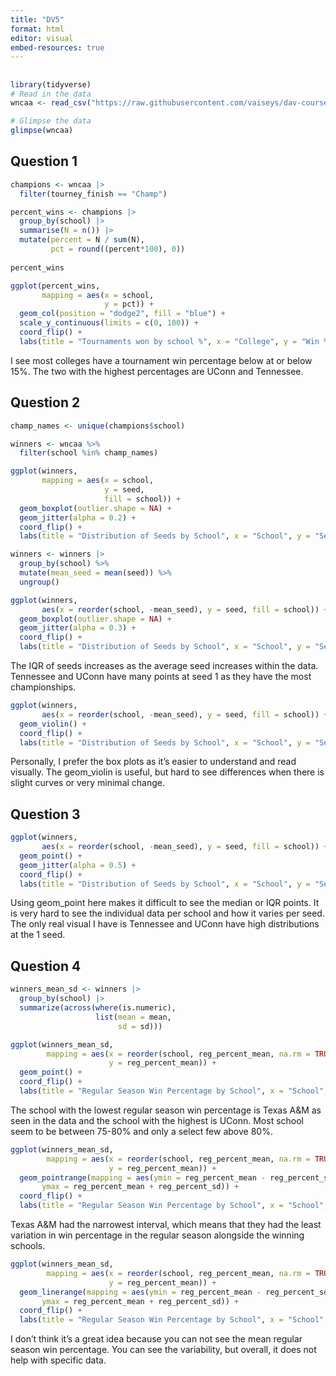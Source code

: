 ```yaml
---
title: "DV5"
format: html
editor: visual
embed-resources: true
---
```


## 

```r
library(tidyverse)
# Read in the data 
wncaa <- read_csv("https://raw.githubusercontent.com/vaiseys/dav-course/main/Data/wncaa.csv")

# Glimpse the data 
glimpse(wncaa)
```

## Question 1

```r
champions <- wncaa |> 
  filter(tourney_finish == "Champ")
```

```r
percent_wins <- champions |> 
  group_by(school) |> 
  summarise(N = n()) |> 
  mutate(percent = N / sum(N), 
         pct = round((percent*100), 0))
  
percent_wins
```

```r
ggplot(percent_wins, 
       mapping = aes(x = school, 
                     y = pct)) + 
  geom_col(position = "dodge2", fill = "blue") +
  scale_y_continuous(limits = c(0, 100)) +
  coord_flip() + 
  labs(title = "Tournaments won by school %", x = "College", y = "Win % in tournament", caption = "source: WNCAA")


```

I see most colleges have a tournament win percentage below at or below 15%. The two with the highest percentages are UConn and Tennessee.

## Question 2

```r
champ_names <- unique(champions$school)
```

```r
winners <- wncaa %>% 
  filter(school %in% champ_names)
```

```r
ggplot(winners, 
       mapping = aes(x = school, 
                     y = seed, 
                     fill = school)) +
  geom_boxplot(outlier.shape = NA) +
  geom_jitter(alpha = 0.2) +
  coord_flip() +
  labs(title = "Distribution of Seeds by School", x = "School", y = "Seed", caption = "source: WNCAA")
```

```r
winners <- winners |>   
  group_by(school) %>%  
  mutate(mean_seed = mean(seed)) %>% 
  ungroup()
```

```r
ggplot(winners, 
       aes(x = reorder(school, -mean_seed), y = seed, fill = school)) +
  geom_boxplot(outlier.shape = NA) +
  geom_jitter(alpha = 0.3) +
  coord_flip() +
  labs(title = "Distribution of Seeds by School", x = "School", y = "Seed", caption = "source: WNCAA")


```

The IQR of seeds increases as the average seed increases within the data. Tennessee and UConn have many points at seed 1 as they have the most championships.

```r
ggplot(winners, 
       aes(x = reorder(school, -mean_seed), y = seed, fill = school)) +
  geom_violin() +
  coord_flip() +
  labs(title = "Distribution of Seeds by School", x = "School", y = "Seed", caption = "source: WNCAA")
```

Personally, I prefer the box plots as it's easier to understand and read visually. The geom_violin is useful, but hard to see differences when there is slight curves or very minimal change.

## Question 3

```r
ggplot(winners, 
       aes(x = reorder(school, -mean_seed), y = seed, fill = school)) +
  geom_point() +
  geom_jitter(alpha = 0.5) +
  coord_flip() +
  labs(title = "Distribution of Seeds by School", x = "School", y = "Seed", caption = "source: WNCAA")
```

Using geom_point here makes it difficult to see the median or IQR points. It is very hard to see the individual data per school and how it varies per seed. The only real visual I have is Tennessee and UConn have high distributions at the 1 seed.

## Question 4

```r
winners_mean_sd <- winners |> 
  group_by(school) |> 
  summarize(across(where(is.numeric),
                   list(mean = mean,
                        sd = sd)))
```

```r
ggplot(winners_mean_sd,
        mapping = aes(x = reorder(school, reg_percent_mean, na.rm = TRUE),
                      y = reg_percent_mean)) +
  geom_point() +
  coord_flip() +
  labs(title = "Regular Season Win Percentage by School", x = "School", y = "Average Regular Season Win Percentage", caption = "source: WNCAA")
```

The school with the lowest regular season win percentage is Texas A&M as seen in the data and the school with the highest is UConn. Most school seem to be between 75-80% and only a select few above 80%.

```r
ggplot(winners_mean_sd,
        mapping = aes(x = reorder(school, reg_percent_mean, na.rm = TRUE),
                      y = reg_percent_mean)) +
  geom_pointrange(mapping = aes(ymin = reg_percent_mean - reg_percent_sd,
       ymax = reg_percent_mean + reg_percent_sd)) +
  coord_flip() +
  labs(title = "Regular Season Win Percentage by School", x = "School", y = "Average Regular Season Win Percentage", caption = "source: WNCAA")
```

Texas A&M had the narrowest interval, which means that they had the least variation in win percentage in the regular season alongside the winning schools.

```r
ggplot(winners_mean_sd,
        mapping = aes(x = reorder(school, reg_percent_mean, na.rm = TRUE),
                      y = reg_percent_mean)) +
  geom_linerange(mapping = aes(ymin = reg_percent_mean - reg_percent_sd,
       ymax = reg_percent_mean + reg_percent_sd)) +
  coord_flip() +
  labs(title = "Regular Season Win Percentage by School", x = "School", y = "Average Regular Season Win Percentage", caption = "source: WNCAA")
```

I don't think it's a great idea because you can not see the mean regular season win percentage. You can see the variability, but overall, it does not help with specific data.
